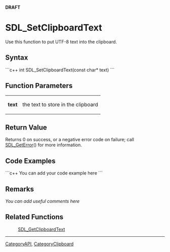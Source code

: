 <!-- pragma section-numbers off -->
<!-- pragma camelcase off -->
'''DRAFT'''

= SDL_SetClipboardText =
Use this function to put UTF-8 text into the clipboard.


== Syntax ==
```c++
int SDL_SetClipboardText(const char* text)
```

== Function Parameters ==
{|
|'''text'''
|the text to store in the clipboard
|}

== Return Value ==
Returns 0 on success, or a negative error code on failure; call [[SDL_GetError]]() for more information.

== Code Examples ==
```c++
You can add your code example here
```

== Remarks ==
''You can add useful comments here''

== Related Functions ==
:[[SDL_GetClipboardText]]

----
[[CategoryAPI]], [[CategoryClipboard]]
